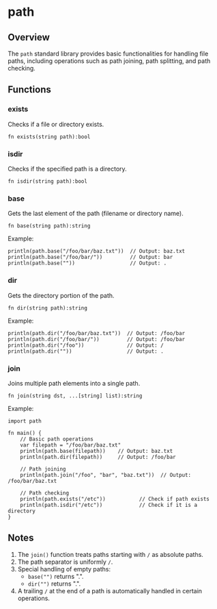 # path

## Overview
The `path` standard library provides basic functionalities for handling file paths, including operations such as path joining, path splitting, and path checking.

## Functions

### exists
Checks if a file or directory exists.

```nature
fn exists(string path):bool
```

### isdir
Checks if the specified path is a directory.

```nature
fn isdir(string path):bool
```

### base
Gets the last element of the path (filename or directory name).

```nature
fn base(string path):string
```

Example:
```nature
println(path.base("/foo/bar/baz.txt"))  // Output: baz.txt
println(path.base("/foo/bar/"))         // Output: bar
println(path.base(""))                  // Output: .
```

### dir
Gets the directory portion of the path.

```nature
fn dir(string path):string
```

Example:
```nature
println(path.dir("/foo/bar/baz.txt"))  // Output: /foo/bar
println(path.dir("/foo/bar/"))         // Output: /foo/bar
println(path.dir("/foo"))              // Output: /
println(path.dir(""))                  // Output: .
```

### join
Joins multiple path elements into a single path.

```nature
fn join(string dst, ...[string] list):string
```

Example:
```nature
import path

fn main() {
    // Basic path operations
    var filepath = "/foo/bar/baz.txt"
    println(path.base(filepath))    // Output: baz.txt
    println(path.dir(filepath))     // Output: /foo/bar

    // Path joining
    println(path.join("/foo", "bar", "baz.txt"))  // Output: /foo/bar/baz.txt

    // Path checking
    println(path.exists("/etc"))           // Check if path exists
    println(path.isdir("/etc"))            // Check if it is a directory
}
```

## Notes
1. The `join()` function treats paths starting with `/` as absolute paths.
2. The path separator is uniformly `/`.
3. Special handling of empty paths:
   - `base("")` returns ".".
   - `dir("")` returns ".".
4. A trailing `/` at the end of a path is automatically handled in certain operations.